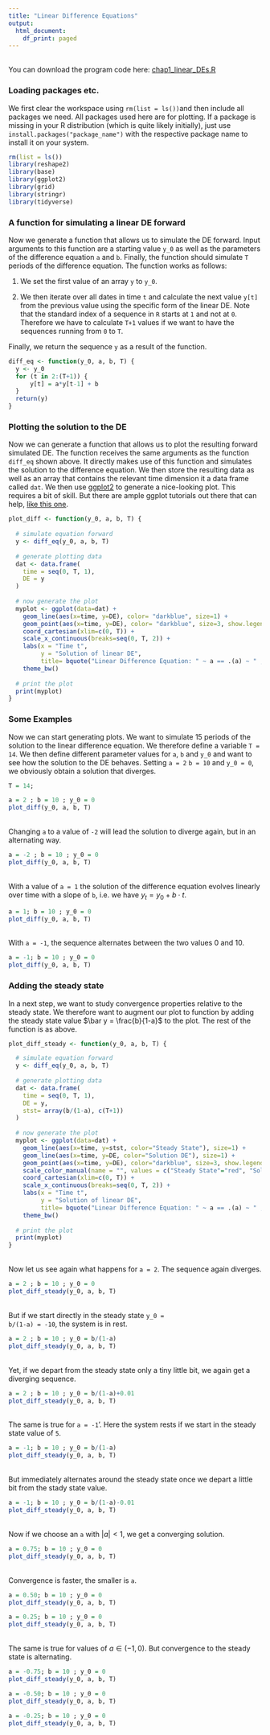 ```yaml
---
title: "Linear Difference Equations"
output:
  html_document:
    df_print: paged
---
```

<br />
You can download the program code here: [chap1_linear_DEs.R](href="https://github.com/fabiankindermann/dynamic-macro/blob/1860048191d675bb0bc76c2540690e3e2eec80b0/r_source/chap1_linear_DEs.R")

### Loading packages etc.
We first clear the workspace using `rm(list = ls())`and then include all packages we need. All packages used here are for plotting. If a package is missing in your R distribution (which is quite likely initially), just use `install.packages("package_name")` with the respective package name to install it on your system.

```r
rm(list = ls())
library(reshape2)
library(base)
library(ggplot2)
library(grid)
library(stringr)
library(tidyverse)
```


### A function for simulating a linear DE forward

Now we generate a function that allows us to simulate the DE forward. Input arguments to this function are a starting value `y_0` as well as the parameters of the difference equation `a` and `b`. Finally, the function should simulate `T ` periods of the difference equation. The function works as follows:

1. We set the first value of an array `y` to `y_0`.

2. We then iterate over all dates in time `t` and calculate the next value `y[t]` from the previous value using the specific form of the linear DE. Note that the standard index of a sequence in `R` starts at `1` and not at `0`. Therefore we have to calculate `T+1` values if we want to have the sequences running from `0` to `T`.

Finally, we return the sequence `y` as a result of the function.

```r
diff_eq <- function(y_0, a, b, T) {
  y <- y_0
  for (t in 2:(T+1)) {
      y[t] = a*y[t-1] + b
  }
  return(y)
} 
```

### Plotting the solution to the DE

Now we can generate a function that allows us to plot the resulting forward simulated DE. The function receives the same arguments as the function `diff_eq` shown above. It directly makes use of this function and simulates the solution to the difference equation. We then store the resulting data as well as an array that contains the relevant time dimension it a data frame called `dat`. We then use [ggplot2](https://ggplot2.tidyverse.org) to generate a nice-looking plot. This requires a bit of skill. But there are ample ggplot tutorials out there that can help, [like this one](http://r-statistics.co/Complete-Ggplot2-Tutorial-Part1-With-R-Code.html).

```r
plot_diff <- function(y_0, a, b, T) {
  
  # simulate equation forward
  y <- diff_eq(y_0, a, b, T)
  
  # generate plotting data
  dat <- data.frame(
    time = seq(0, T, 1),
    DE = y
  )
  
  # now generate the plot
  myplot <- ggplot(data=dat) + 
    geom_line(aes(x=time, y=DE), color= "darkblue", size=1) +
    geom_point(aes(x=time, y=DE), color= "darkblue", size=3, show.legend = FALSE) +
    coord_cartesian(xlim=c(0, T)) + 
    scale_x_continuous(breaks=seq(0, T, 2)) +
    labs(x = "Time t",
         y = "Solution of linear DE",
         title= bquote("Linear Difference Equation: " ~ a == .(a) ~ " , " ~ b == .(b) ~ " , " ~ y[0] == .(y_0))) +
    theme_bw()
  
  # print the plot
  print(myplot)
}
```

### Some Examples 

Now we can start generating plots. We want to simulate 15 periods of the solution to the linear difference equation. We therefore define a variable `T = 14`. We then define different parameter values for `a`, `b` and `y_0` and want to see how the solution to the DE behaves. Setting `a = 2` `b = 10` and `y_0 = 0`, we obviously obtain a solution that diverges.

```r
T = 14;

a = 2 ; b = 10 ; y_0 = 0
plot_diff(y_0, a, b, T)
```

<br />
Changing `a` to a value of `-2` will lead the solution to diverge again, but in an alternating way.

```r
a = -2 ; b = 10 ; y_0 = 0
plot_diff(y_0, a, b, T)
```


<br />
With a value of `a = 1` the solution of the difference equation evolves linearly over time with a slope of `b`, i.e. we have $y_t = y_0 + b\cdot t$. 

```r
a = 1; b = 10 ; y_0 = 0
plot_diff(y_0, a, b, T)
```

<br />
With `a = -1`, the sequence alternates between the two values $0$ and $10$.

```r
a = -1; b = 10 ; y_0 = 0
plot_diff(y_0, a, b, T)
```

### Adding the steady state

In a next step, we want to study convergence properties relative to the steady state. We therefore want to augment our plot to function by adding the steady state value $\bar y = \frac{b}{1-a}$ to the plot. The rest of the function is as above.

```r
plot_diff_steady <- function(y_0, a, b, T) {

  # simulate equation forward
  y <- diff_eq(y_0, a, b, T)
  
  # generate plotting data
  dat <- data.frame(
    time = seq(0, T, 1),
    DE = y,
    stst= array(b/(1-a), c(T+1))
  )
  
  # now generate the plot
  myplot <- ggplot(data=dat) + 
    geom_line(aes(x=time, y=stst, color="Steady State"), size=1) +
    geom_line(aes(x=time, y=DE, color="Solution DE"), size=1) +
    geom_point(aes(x=time, y=DE), color="darkblue", size=3, show.legend = FALSE) +
    scale_color_manual(name = "", values = c("Steady State"="red", "Solution DE"="darkblue")) +
    coord_cartesian(xlim=c(0, T)) + 
    scale_x_continuous(breaks=seq(0, T, 2)) +
    labs(x = "Time t",
         y = "Solution of linear DE",
         title= bquote("Linear Difference Equation: " ~ a == .(a) ~ " , " ~ b == .(b) ~ " , " ~ y[0] == .(y_0))) +
    theme_bw()
  
  # print the plot
  print(myplot)
}
```


<br />
Now let us see again what happens for `a = 2`. The sequence again diverges.

```r
a = 2 ; b = 10 ; y_0 = 0
plot_diff_steady(y_0, a, b, T)
```

<br />
But if we start directly in the steady state <code>y_0 = b/(1-a) = -10</code>, the system is in rest.

```r
a = 2 ; b = 10 ; y_0 = b/(1-a)
plot_diff_steady(y_0, a, b, T)
```

<br />
Yet, if we depart from the steady state only a tiny little bit, we again get a diverging sequence.

```r
a = 2 ; b = 10 ; y_0 = b/(1-a)+0.01
plot_diff_steady(y_0, a, b, T)
```

<br />
The same is true for `a = -1`'. Here the system rests if we start in the steady state value of `5`.

```r
a = -1; b = 10 ; y_0 = b/(1-a)
plot_diff_steady(y_0, a, b, T)
```

<br />
But immediately alternates around the steady state once we depart a little bit from the stady state value.

```r
a = -1; b = 10 ; y_0 = b/(1-a)-0.01
plot_diff_steady(y_0, a, b, T)
```


<br />
Now if we choose an `a` with $|a| < 1$, we get a converging solution.

```r
a = 0.75; b = 10 ; y_0 = 0
plot_diff_steady(y_0, a, b, T)
```

<br />
Convergence is faster, the smaller is `a`.

```r
a = 0.50; b = 10 ; y_0 = 0
plot_diff_steady(y_0, a, b, T)
```

```r
a = 0.25; b = 10 ; y_0 = 0
plot_diff_steady(y_0, a, b, T)
```

<br />
The same is true for values of $a \in (-1, 0)$. But convergence to the steady state is alternating.

```r
a = -0.75; b = 10 ; y_0 = 0
plot_diff_steady(y_0, a, b, T)
```

```r
a = -0.50; b = 10 ; y_0 = 0
plot_diff_steady(y_0, a, b, T)
```

```r
a = -0.25; b = 10 ; y_0 = 0
plot_diff_steady(y_0, a, b, T)
```